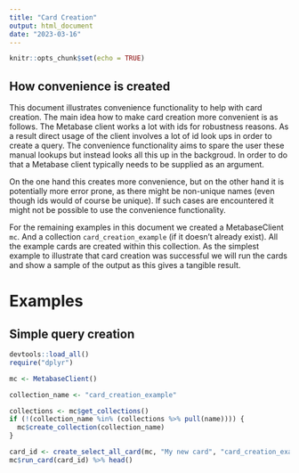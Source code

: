```yaml
---
title: "Card Creation"
output: html_document
date: "2023-03-16"
---
```


```r
knitr::opts_chunk$set(echo = TRUE)
```

## How convenience is created

This document illustrates convenience functionality to help with card creation.
The main idea how to make card creation more convenient is as follows. The Metabase
client works a lot with ids for robustness reasons. As a result direct usage of the client
involves a lot of id look ups in order to create a query. The convenience functionality
aims to spare the user these manual lookups but instead looks all this up in the
backgroud. In order to do that a Metabase client typically needs to be supplied as an
argument.

On the one hand this creates more convenience, but on the other hand it is
potentially more error prone, as there might be non-unique names (even though
ids would of course be unique). If such cases are encountered it might not be possible
to use the convenience functionality.

For the remaining examples in this document we created a MetabaseClient `mc`. And
a collection `card_creation_example` (if it doesn't already exist). All the example
cards are created within this collection. As the simplest example to illustrate
that card creation was successful we will run the cards and show a sample
of the output as this gives a tangible result.

# Examples

## Simple query creation

```r
devtools::load_all()
require("dplyr")

mc <- MetabaseClient()
```

```r
collection_name <- "card_creation_example"

collections <- mc$get_collections()
if (!(collection_name %in% (collections %>% pull(name)))) {
  mc$create_collection(collection_name)
}
```

```r
card_id <- create_select_all_card(mc, "My new card", "card_creation_example", "ORDERS")
mc$run_card(card_id) %>% head()
```
